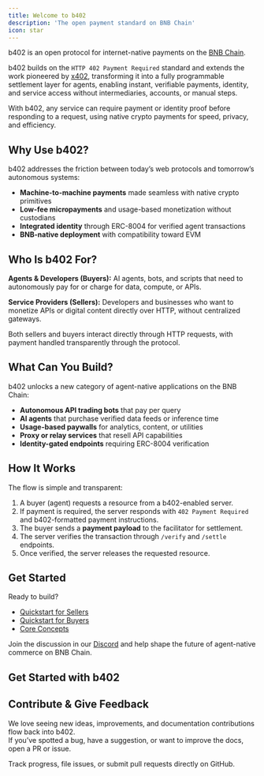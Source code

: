 ```yaml
---
title: Welcome to b402
description: 'The open payment standard on BNB Chain'
icon: star
---
```


b402 is an open protocol for internet-native payments on the [BNB Chain](https://www.bnbchain.org/en). 

b402 builds on the `HTTP 402 Payment Required` standard and extends the work pioneered by [x402](https://x402.org), transforming it into a fully programmable settlement layer for agents, enabling instant, verifiable payments, identity, and service access without intermediaries, accounts, or manual steps.

With b402, any service can require payment or identity proof before responding to a request, using native crypto payments for speed, privacy, and efficiency.


## Why Use b402?

b402 addresses the friction between today’s web protocols and tomorrow’s autonomous systems:

* **Machine-to-machine payments** made seamless with native crypto primitives
* **Low-fee micropayments** and usage-based monetization without custodians
* **Integrated identity** through ERC-8004 for verified agent transactions
* **BNB-native deployment** with compatibility toward EVM

## Who Is b402 For?

**Agents & Developers (Buyers):**
AI agents, bots, and scripts that need to autonomously pay for or charge for data, compute, or APIs.

**Service Providers (Sellers):**
Developers and businesses who want to monetize APIs or digital content directly over HTTP, without centralized gateways.

Both sellers and buyers interact directly through HTTP requests, with payment handled transparently through the protocol.

## What Can You Build?

b402 unlocks a new category of agent-native applications on the BNB Chain:

* **Autonomous API trading bots** that pay per query
* **AI agents** that purchase verified data feeds or inference time
* **Usage-based paywalls** for analytics, content, or utilities
* **Proxy or relay services** that resell API capabilities
* **Identity-gated endpoints** requiring ERC-8004 verification


## How It Works

The flow is simple and transparent:

1. A buyer (agent) requests a resource from a b402-enabled server.
2. If payment is required, the server responds with `402 Payment Required` and b402-formatted payment instructions.
3. The buyer sends a **payment payload** to the facilitator for settlement.
4. The server verifies the transaction through `/verify` and `/settle` endpoints.
5. Once verified, the server releases the requested resource.



## Get Started

Ready to build?

* [Quickstart for Sellers](#)
* [Quickstart for Buyers](#)
* [Core Concepts](#)

Join the discussion in our [Discord](#) and help shape the future of agent-native commerce on BNB Chain.


## Get Started with b402
<CardGroup cols={2}>
<Card title='Concepts' icon='book-open-cover' href='/lat/introduction'>
    
</Card>

<Card title='Quickstart Guies' icon='file-contract' href='/api-reference/introduction'>
</Card>
</CardGroup>


## Contribute & Give Feedback

We love seeing new ideas, improvements, and documentation contributions flow back into b402.  
If you’ve spotted a bug, have a suggestion, or want to improve the docs, open a PR or issue.

<CardGroup cols={2}>
<Card title='b402 GitHub' icon='github' href=''>
    Track progress, file issues, or submit pull requests directly on GitHub.
</Card>
</CardGroup>
